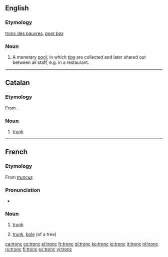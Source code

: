 ==English==

===Etymology===
{{etyl|fr}} [[tronc des pauvres]], ''[[poor box]]''

===Noun===
{{en-noun}}

# {{British}} A monetary [[pool]], in which [[tips]] are collected and later shared out between all staff, e.g. in a restaurant.

----

==Catalan==

===Etymology===
From {{etyl|la|ca}} {{term|truncus|lang=la}}.

===Noun===
{{ca-noun|m}}

# [[trunk]] {{gloss|of a tree}}

----

==French==

===Etymology===
From {{etyl|la|fr}} ''[[truncus]]''

===Pronunciation===
* {{audio|Fr-tronc.ogg|audio}}

===Noun===
{{fr-noun|m}}

# {{anatomy|lang=fr}} [[trunk]]
# {{botany|lang=fr}} [[trunk]], [[bole]] (of a tree)

[[ca:tronc]]
[[cs:tronc]]
[[el:tronc]]
[[fr:tronc]]
[[gl:tronc]]
[[ko:tronc]]
[[io:tronc]]
[[it:tronc]]
[[nl:tronc]]
[[ru:tronc]]
[[fi:tronc]]
[[sv:tronc]]
[[vi:tronc]]